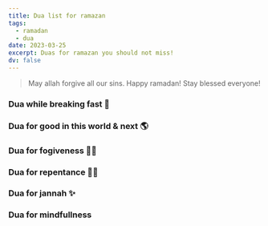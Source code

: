 ```yaml
---
title: Dua list for ramazan
tags:
  - ramadan
  - dua
date: 2023-03-25
excerpt: Duas for ramazan you should not miss!
dv: false
---
```


> May allah forgive all our sins. Happy ramadan! Stay blessed everyone!

### Dua while breaking fast 🥛

<Dua
  dua="ذهب الظمأ وابتلت العروق وثبت الأجر إن شاء الله"
  meaning="Gone is the thirst. Moist are the veins. And, God willing, established is the reward."
  pronounciation="Dhahaba al-dhama’ wa abtalat al-‘urooq wa thabata al-ajr insha’Allah."
/>

### Dua for good in this world & next 🌎

<Dua
  dua="رَبَّنَا آتِنَا فِي الدُّنْيَا حَسَنَةً وَفِي الْآخِرَةِ حَسَنَةً وَقِنَا عَذَابَ النَّارِ"
  meaning="Our Lord! Give us good in the world and good in the Hereafter, and save us from the torment of the Fire of Hell (Surat Al-Baqarah, 2:201)."
/>

### Dua for fogiveness 👐🏽

<Dua
  dua="رَبِّ اجْعَلْنِي مُقِيمَ الصَّلاَةِ وَمِن ذُرِّيَّتِي رَبَّنَا وَتَقَبَّلْ دُعَاءِ رَبَّنَا اغْفِرْ لِي وَلِوَالِدَيَّ وَلِلْمُؤْمِنِينَ يَوْمَ يَقُومُ الْحِسَابُ"
  meaning="My Lord, make me an establisher of prayer, and from my descendants. Our Lord, and accept my supplication. Our Lord, forgive me and my parents and the believers the Day the account is established. [Quran; 14:40-41]."
/>

### Dua for repentance 👐🏽

<Dua
  dua="اللَّهُمَّ اغْفِرْ لِي ذَنْبِي كُلَّهُ دِقَّهُ وَجِلَّهُ وَأَوَّلَهُ وَآخِرَهُ وَعَلاَنِيَتَهُ وَسِرَّهُ"
  meaning="O Lord, forgive me all my sins, small and great, first and last, open and secret. [Hadith; Muslim 483]"
/>

### Dua for jannah ✨

<Dua
  dua="رَبِّ ابْنِ لِي عِندَكَ بَيْتًا فِي الْجَنَّة"
  meaning="My Lord, build for me near You a house in Paradise… [Quran; 66:11]"
/>

### Dua for mindfullness

<Dua
  dua="رَبِّ أَعِنِّي عَلَى ذِكْرِكَ وَشُكْرِكَ وَحُسْنِ عِبَادَتِكَ"
  meaning="My Lord, help me to remember You, give thanks to You and worship You well. [Hadith; Nasa’i 1303]"
/>
